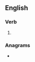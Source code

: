 ==English==

===Verb===
{{head|en|verb form}}

# {{en-third-person singular of|enshrine}}

===Anagrams===
* {{anagrams|en|a=eehinnrss|Hinnerses}}